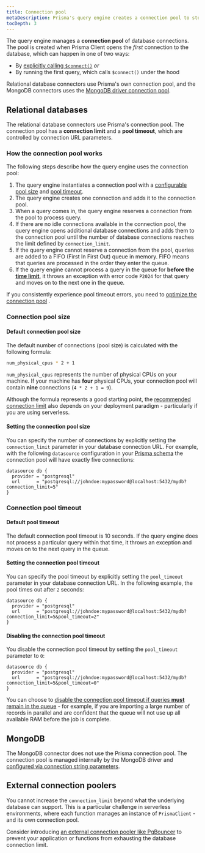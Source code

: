 ```yaml
---
title: Connection pool
metaDescription: Prisma's query engine creates a connection pool to store and manage database connections.
tocDepth: 3
---
```


<TopBlock>

The query engine manages a **connection pool** of database connections. The pool is created when Prisma Client opens the _first_ connection to the database, which can happen in one of two ways:

- By [explicitly calling `$connect()`](connection-management#connect) _or_
- By running the first query, which calls `$connect()` under the hood

Relational database connectors use Prisma's own connection pool, and the MongoDB connectors uses the [MongoDB driver connection pool](https://github.com/mongodb/specifications/blob/master/source/connection-monitoring-and-pooling/connection-monitoring-and-pooling.rst).

</TopBlock>

## Relational databases

The relational database connectors use Prisma's connection pool. The connection pool has a **connection limit** and a **pool timeout**, which are controlled by connection URL parameters.

### How the connection pool works

The following steps describe how the query engine uses the connection pool:

1. The query engine instantiates a connection pool with a [configurable pool size](#setting-the-connection-pool-size) and [pool timeout](#setting-the-connection-pool-timeout).
1. The query engine creates one connection and adds it to the connection pool.
1. When a query comes in, the query engine reserves a connection from the pool to process query.
1. If there are no idle connections available in the connection pool, the query engine opens additional database connections and adds them to the connection pool until the number of database connections reaches the limit defined by `connection_limit`.
1. If the query engine cannot reserve a connection from the pool, queries are added to a FIFO (First In First Out) queue in memory. FIFO means that queries are processed in the order they enter the queue.
1. If the query engine cannot process a query in the queue for **before the [time limit](#default-pool-timeout)**, it throws an exception with error code `P2024` for that query and moves on to the next one in the queue.

If you consistently experience pool timeout errors, you need to [optimize the connection pool](/guides/performance-and-optimization/connection-management#optimizing-the-connection-pool) <span class="guide"></span> .

### Connection pool size

#### Default connection pool size

The default number of connections (pool size) is calculated with the following formula:

```bash
num_physical_cpus * 2 + 1
```

`num_physical_cpus` represents the number of physical CPUs on your machine. If your machine has **four** physical CPUs, your connection pool will contain **nine** connections (`4 * 2 + 1 = 9`).

Although the formula represents a good starting point, the [recommended connection limit](/guides/performance-and-optimization/connection-management#recommended-connection-pool-size) <span class="guide"></span> also depends on your deployment paradigm - particularly if you are using serverless.

#### Setting the connection pool size

You can specify the number of connections by explicitly setting the `connection_limit` parameter in your database connection URL. For example, with the following `datasource` configuration in your [Prisma schema](/concepts/components/prisma-schema) the connection pool will have exactly five connections:

```prisma
datasource db {
  provider = "postgresql"
  url      = "postgresql://johndoe:mypassword@localhost:5432/mydb?connection_limit=5"
}
```

### Connection pool timeout

#### Default pool timeout

The default connection pool timeout is 10 seconds. If the query engine does not process a particular query within that time, it throws an exception and moves on to the next query in the queue.

#### Setting the connection pool timeout

You can specify the pool timeout by explicitly setting the `pool_timeout` parameter in your database connection URL. In the following example, the pool times out after `2` seconds:

```prisma
datasource db {
  provider = "postgresql"
  url      = "postgresql://johndoe:mypassword@localhost:5432/mydb?connection_limit=5&pool_timeout=2"
}
```

#### Disabling the connection pool timeout

You disable the connection pool timeout by setting the `pool_timeout` parameter to `0`:

```prisma
datasource db {
  provider = "postgresql"
  url      = "postgresql://johndoe:mypassword@localhost:5432/mydb?connection_limit=5&pool_timeout=0"
}
```

You can choose to [disable the connection pool timeout if queries **must** remain in the queue](/guides/performance-and-optimization/connection-management#disabling-the-pool-timeout) <span class="guide"></span> - for example, if you are importing a large number of records in parallel and are confident that the queue will not use up all available RAM before the job is complete.

## MongoDB

The MongoDB connector does not use the Prisma connection pool. The connection pool is managed internally by the MongoDB driver and [configured via connection string parameters](https://docs.mongodb.com/manual/reference/connection-string/#connection-pool-options).

## External connection poolers

You cannot increase the `connection_limit` beyond what the underlying database can support. This is a particular challenge in serverless environments, where each function manages an instance of `PrismaClient` - and its own connection pool.

Consider introducing [an external connection pooler like PgBouncer](/guides/performance-and-optimization/connection-management#pgbouncer) <span class="guide"></span> to prevent your application or functions from exhausting the database connection limit.
